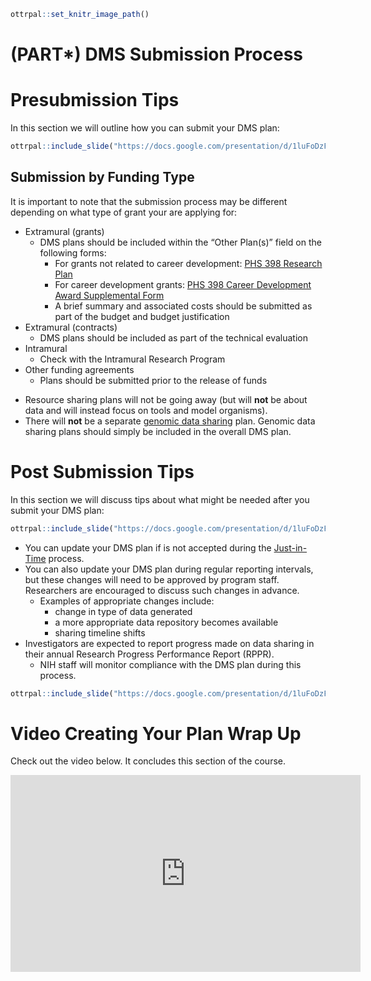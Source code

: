 
```r
ottrpal::set_knitr_image_path()
```


# (PART\*) DMS Submission Process {-}


# Presubmission Tips

In this section we will outline how you can submit your DMS plan: 

```r
ottrpal::include_slide("https://docs.google.com/presentation/d/1luFoDzF6aDJEebbL6iWoJ_s8s9nQnaWLL5jghbmWdak/edit#slide=id.g16b04bd80e5_4_113")
```

## Submission by Funding Type

It is important to note that the submission process may be different depending on what type of grant your are applying for:

- Extramural (grants)
  - DMS plans should be included within the “Other Plan(s)" field on the following forms:
    - For grants not related to career development: [PHS 398 Research Plan](https://grants.nih.gov/grants/how-to-apply-application-guide/forms-h/general-forms-h.pdf)
    - For career development grants: [PHS 398 Career Development Award Supplemental Form](https://grants.nih.gov/grants/how-to-apply-application-guide/forms-h/career-forms-h.pdf)
    - A brief summary and associated costs should be submitted as part of the budget and budget justification
- Extramural (contracts)
  - DMS plans should be included as part of the technical evaluation
- Intramural
  - Check with the Intramural Research Program
- Other funding agreements
  - Plans should be submitted prior to the release of funds

<div class = "notice"> 
- Resource sharing plans will not be going away (but will **not** be about data and will instead focus on tools and model organisms).
- There will **not** be a separate [genomic data sharing](https://sharing.nih.gov/genomic-data-sharing-policy/about-genomic-data-sharing/gds-policy-overview) plan. Genomic data sharing plans should simply be included in the overall DMS plan.
</div>


# Post Submission Tips

In this section we will discuss tips about what might be needed after you submit your DMS plan: 

```r
ottrpal::include_slide("https://docs.google.com/presentation/d/1luFoDzF6aDJEebbL6iWoJ_s8s9nQnaWLL5jghbmWdak/edit#slide=id.g16b04bd80e5_4_138")
```

- You can update your DMS plan if is not accepted during the [Just-in-Time](https://grants.nih.gov/grants/policy/nihgps/HTML5/section_2/2.5.1_just-in-time_procedures.htm) process.
- You can also update your DMS plan during regular reporting intervals, but these changes will need to be approved by program staff. Researchers are encouraged to discuss such changes in advance.
  - Examples of appropriate changes include:
    - change in type of data generated
    - a more appropriate data repository becomes available
    - sharing timeline shifts
- Investigators are expected to report progress made on data sharing in their annual Research Progress Performance Report (RPPR).
   - NIH staff will monitor compliance with the DMS plan during this process.

```r
ottrpal::include_slide("https://docs.google.com/presentation/d/1luFoDzF6aDJEebbL6iWoJ_s8s9nQnaWLL5jghbmWdak/edit#slide=id.g18159f1730a_67_115")
```

# Video Creating Your Plan Wrap Up

Check out the video below. It concludes this section of the course.

<iframe width="560" height="315" src="https://www.youtube-nocookie.com/embed/LiWLTap3q90" title="YouTube video player" frameborder="0" allow="accelerometer; autoplay; clipboard-write; encrypted-media; gyroscope; picture-in-picture" allowfullscreen></iframe>
